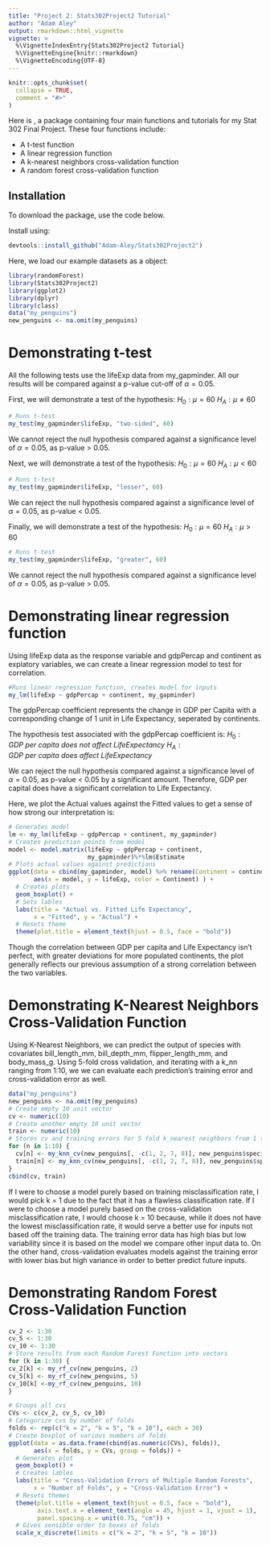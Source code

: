```yaml
---
title: "Project 2: Stats302Project2 Tutorial"
author: "Adam Aley" 
output: rmarkdown::html_vignette
vignette: >
  %\VignetteIndexEntry{Stats302Project2 Tutorial}
  %\VignetteEngine{knitr::rmarkdown}
  %\VignetteEncoding{UTF-8}
---
```


```r
knitr::opts_chunk$set(
  collapse = TRUE,
  comment = "#>"
)
```

Here is \texttt{Stats302Project2}, a package containing four main functions 
and tutorials for my Stat 302 Final Project. These four functions include:

- A t-test function
- A linear regression function
- A k-nearest neighbors cross-validation function
- A random forest cross-validation function

## Installation

To download the \texttt{Stats302Project2} package, use the code below.

Install \texttt{Stats302Project2} using:

```r
devtools::install_github("Adam-Aley/Stats302Project2")
```

Here, we load our example datasets as a \texttt{gapminder} object:
```r
library(randomForest)
library(Stats302Project2)
library(ggplot2)
library(dplyr)
library(class)
data("my_penguins")
new_penguins <- na.omit(my_penguins)
```

# Demonstrating t-test

All the following tests use the lifeExp data from my_gapminder.
All our results will be compared against a p-value cut-off of $\alpha = 0.05$.

First, we will demonstrate a test of the hypothesis:
$H_0 : \mu = 60$
$H_A : \mu \neq 60$
```r
# Runs t-test
my_test(my_gapminder$lifeExp, "two-sided", 60)
```

We cannot reject the null hypothesis compared against a significance level of
$\alpha = 0.05$, as p-value > 0.05.

Next, we will demonstrate a test of the hypothesis:
$H_0 : \mu = 60$
$H_A : \mu < 60$
```r
# Runs t-test
my_test(my_gapminder$lifeExp, "lesser", 60)
```

We can reject the null hypothesis compared against a significance level 
of $\alpha = 0.05$, as p-value < 0.05.

Finally, we will demonstrate a test of the hypothesis:
$H_0 : \mu = 60$
$H_A : \mu > 60$
```r
# Runs t-test
my_test(my_gapminder$lifeExp, "greater", 60)
```

We cannot reject the null hypothesis compared against a significance level of
$\alpha = 0.05$, as p-value > 0.05.


# Demonstrating linear regression function

Using lifeExp data as the response variable and gdpPercap and continent as 
explatory variables, we can create a linear regression model to test for 
correlation. 

```r
#Runs linear regression function, creates model for inputs
my_lm(lifeExp ~ gdpPercap + continent, my_gapminder)
```


The gdpPercap coefficient represents the change in GDP per Capita with a 
corresponding change of 1 unit in Life Expectancy, seperated by continents.

The hypothesis test associated with the gdpPercap coefficient is:
$H_0 : GDP \ per \ capita \  does \ not \ affect \ Life Expectancy$
$H_A : GDP \ per \ capita \ does \ affect \ Life Expectancy$

We can reject the null hypothesis compared against a significance level 
of $\alpha = 0.05$, as p-value < 0.05 by a significant amount. Therefore,
GDP per capital does have a significant correlation to Life Expectancy.

Here, we plot the Actual values against the Fitted values to get a sense of how
strong our interpretation is:

```r
# Generates model
lm <- my_lm(lifeExp ~ gdpPercap + continent, my_gapminder)
# Creates prediction points from model
model <- model.matrix(lifeExp ~ gdpPercap + continent,
                      my_gapminder)%*%lm$Estimate
# Plots actual values against predictions
ggplot(data = cbind(my_gapminder, model) %>% rename(Continent = continent), 
       aes(x = model, y = lifeExp, color = Continent) ) +
  # Creates plots
  geom_boxplot() +
  # Sets lables
  labs(title = "Actual vs. Fitted Life Expectancy", 
       x = "Fitted", y = "Actual") +
  # Resets theme
  theme(plot.title = element_text(hjust = 0.5, face = "bold"))
```

Though the correlation between GDP per capita and Life Expectancy isn't perfect, with greater deviations for more populated continents, the plot 
generally reflects our previous assumption of a strong correlation between the 
two variables. 

# Demonstrating K-Nearest Neighbors Cross-Validation Function

Using K-Nearest Neighbors, we can predict the output of species with covariates bill_length_mm, bill_depth_mm, flipper_length_mm, and body_mass_g. 
Using 5-fold cross validation, and iterating with a k_nn ranging from 1:10, we
we can evaluate each prediction's training error and cross-validation error as 
well. 

```r
data("my_penguins")
new_penguins <- na.omit(my_penguins)
# Create empty 10 unit vector
cv <- numeric(10)
# Create another empty 10 unit vector
train <- numeric(10)
# Stores cv and training errors for 5 fold k_nearest neighbors from 1 to 10
for (n in 1:10) {
  cv[n] <- my_knn_cv(new_penguins[, -c(1, 2, 7, 8)], new_penguins$species, n, 5)$cv_err
  train[n] <- my_knn_cv(new_penguins[, -c(1, 2, 7, 8)], new_penguins$species, n, 5)$train_err
}
cbind(cv, train)
``` 

If I were to choose a model purely based on training misclassification rate, I would pick k = 1 due to the fact that it has a flawless classification rate. If I were to choose a model purely based on the cross-validation misclassification rate, I would choose k = 10 because, while it does not have the lowest misclassification rate, it would serve a better use for inputs not based off the training data. The training error data has high bias but low variability since it is based on the model we compare other input data to. On the other hand, cross-validation evaluates models against the training error with lower bias but high variance in order to better predict future inputs. 

# Demonstrating Random Forest Cross-Validation Function

```r
cv_2 <- 1:30
cv_5 <- 1:30
cv_10 <- 1:30
# Store results from each Random Forest Function into vectors
for (k in 1:30) {
cv_2[k] <- my_rf_cv(new_penguins, 2)
cv_5[k] <- my_rf_cv(new_penguins, 5)
cv_10[k] <-my_rf_cv(new_penguins, 10)
}
```
```r
# Groups all cvs
CVs <- c(cv_2, cv_5, cv_10)
# Categorize cvs by number of folds
folds <- rep(c("k = 2", "k = 5", "k = 10"), each = 30)
# Create boxplot of various numbers of folds
ggplot(data = as.data.frame(cbind(as.numeric(CVs), folds)), 
       aes(x = folds, y = CVs, group = folds)) +
  # Generates plot
  geom_boxplot() +
  # Creates lables
  labs(title = "Cross-Validation Errors of Multiple Random Forests", 
       x = "Number of Folds", y = "Cross-Validation Error") +
  # Resets themes
  theme(plot.title = element_text(hjust = 0.5, face = "bold"), 
        axis.text.x = element_text(angle = 45, hjust = 1, vjust = 1),
        panel.spacing.x = unit(0.75, "cm")) +
  # Gives sensible order to boxes of folds
  scale_x_discrete(limits = c("k = 2", "k = 5", "k = 10"))
```











